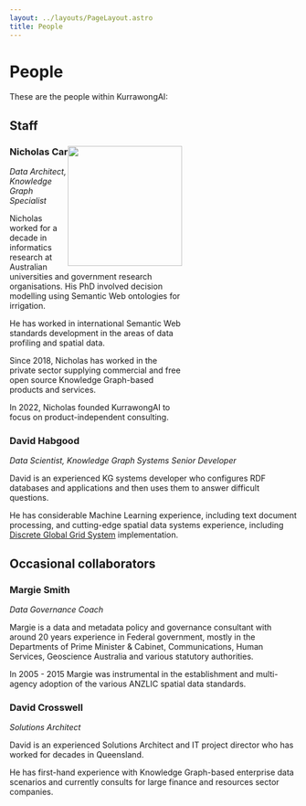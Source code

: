 ```yaml
---
layout: ../layouts/PageLayout.astro
title: People
---
```


# People

These are the people within KurrawongAI:

## Staff

<div style="width:60%;">

<img src="nick.jpg" style="float:right" width="200" height="210" />

### Nicholas Car

_Data Architect, Knowledge Graph Specialist_

Nicholas worked for a decade in informatics research at Australian universities and government research organisations. His PhD involved decision modelling using Semantic Web ontologies for irrigation.

He has worked in international Semantic Web standards development in the areas of data profiling and spatial data.

Since 2018, Nicholas has worked in the private sector supplying commercial and free open source Knowledge Graph-based products and services.

In 2022, Nicholas founded KurrawongAI to focus on product-independent consulting.

</div>

### David Habgood

_Data Scientist, Knowledge Graph Systems Senior Developer_

David is an experienced KG systems developer who configures RDF databases and applications and then uses them to answer difficult questions.

He has considerable Machine Learning experience, including text document processing, and cutting-edge spatial data systems experience, including [Discrete Global Grid System](https://en.wikipedia.org/wiki/Discrete_global_grid) implementation.

## Occasional collaborators

### Margie Smith

_Data Governance Coach_

Margie is a data and metadata policy and governance consultant with around 20 years experience in Federal government, mostly in the Departments of Prime Minister & Cabinet, Communications, Human Services, Geoscience Australia and various statutory authorities.

In 2005 - 2015 Margie was instrumental in the establishment and multi-agency adoption of the various ANZLIC spatial data standards.

### David Crosswell

_Solutions Architect_

David is an experienced Solutions Architect and IT project director who has worked for decades in Queensland.

He has first-hand experience with Knowledge Graph-based enterprise data scenarios and currently consults for large finance and resources sector companies.
